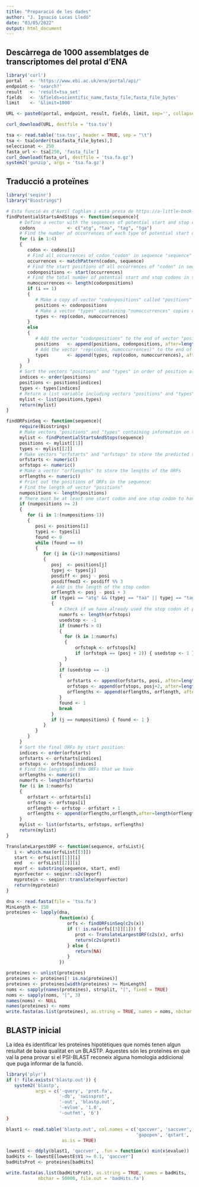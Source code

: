 ```yaml
---
title: "Preparació de les dades"
author: "J. Ignacio Lucas Lledó"
date: "03/05/2022"
output: html_document
---
```


## Descàrrega de 1000 assemblatges de transcriptomes del protal d'ENA

```r
library('curl')
portal   <- 'https://www.ebi.ac.uk/ena/portal/api/'
endpoint <- 'search?'
result   <- 'result=tsa_set'
fields   <- '&fields=scientific_name,fasta_file,fasta_file_bytes'
limit    <- '&limit=1000'

URL <- paste0(portal, endpoint, result, fields, limit, sep='', collapse='')

curl_download(URL, destfile = 'tsa.tsv')

tsa <- read.table('tsa.tsv', header = TRUE, sep = "\t")
tsa <- tsa[order(tsa$fasta_file_bytes),]
seleccionat <- 250
fasta_url <- tsa[250, 'fasta_file']
curl_download(fasta_url, destfile = 'tsa.fa.gz')
system2('gunzip', args = 'tsa.fa.gz')
```

## Traducció a proteïnes

```r
library('seqinr')
library("Biostrings")

# Esta funció és d'Avril Coghlan i està presa de https://a-little-book-of-r-for-bioinformatics.readthedocs.io/en/latest/src/chapter7.html
findPotentialStartsAndStops <- function(sequence){
     # Define a vector with the sequences of potential start and stop codons
     codons            <- c("atg", "taa", "tag", "tga")
     # Find the number of occurrences of each type of potential start or stop codon
     for (i in 1:4)
     {
        codon <- codons[i]
        # Find all occurrences of codon "codon" in sequence "sequence"
        occurrences <- matchPattern(codon, sequence)
        # Find the start positions of all occurrences of "codon" in sequence "sequence"
        codonpositions <- start(occurrences)
        # Find the total number of potential start and stop codons in sequence "sequence"
        numoccurrences <- length(codonpositions)
        if (i == 1)
        {
           # Make a copy of vector "codonpositions" called "positions"
           positions <- codonpositions
           # Make a vector "types" containing "numoccurrences" copies of "codon"
           types <- rep(codon, numoccurrences)
        }
        else
        {
           # Add the vector "codonpositions" to the end of vector "positions":
           positions   <- append(positions, codonpositions, after=length(positions))
           # Add the vector "rep(codon, numoccurrences)" to the end of vector "types":
           types       <- append(types, rep(codon, numoccurrences), after=length(types))
        }
     }
     # Sort the vectors "positions" and "types" in order of position along the input sequence:
     indices <- order(positions)
     positions <- positions[indices]
     types <- types[indices]
     # Return a list variable including vectors "positions" and "types":
     mylist <- list(positions,types)
     return(mylist)
}

findORFsinSeq <- function(sequence){
     require(Biostrings)
     # Make vectors "positions" and "types" containing information on the positions of ATGs in the sequence:
     mylist <- findPotentialStartsAndStops(sequence)
     positions <- mylist[[1]]
     types <- mylist[[2]]
     # Make vectors "orfstarts" and "orfstops" to store the predicted start and stop codons of ORFs
     orfstarts <- numeric()
     orfstops <- numeric()
     # Make a vector "orflengths" to store the lengths of the ORFs
     orflengths <- numeric()
     # Print out the positions of ORFs in the sequence:
     # Find the length of vector "positions"
     numpositions <- length(positions)
     # There must be at least one start codon and one stop codon to have an ORF.
     if (numpositions >= 2)
     {
        for (i in 1:(numpositions-1))
        {
           posi <- positions[i]
           typei <- types[i]
           found <- 0
           while (found == 0)
           {
              for (j in (i+1):numpositions)
              {
                 posj  <- positions[j]
                 typej <- types[j]
                 posdiff <- posj - posi
                 posdiffmod3 <- posdiff %% 3
                 # Add in the length of the stop codon
                 orflength <- posj - posi + 3
                 if (typei == "atg" && (typej == "taa" || typej == "tag" || typej == "tga") && posdiffmod3 == 0)
                 {
                    # Check if we have already used the stop codon at posj+2 in an ORF
                    numorfs <- length(orfstops)
                    usedstop <- -1
                    if (numorfs > 0)
                    {
                      for (k in 1:numorfs)
                      {
                          orfstopk <- orfstops[k]
                          if (orfstopk == (posj + 2)) { usedstop <- 1 }
                      }
                    }
                    if (usedstop == -1)
                    {
                       orfstarts <- append(orfstarts, posi, after=length(orfstarts))
                       orfstops <- append(orfstops, posj+2, after=length(orfstops)) # Including the stop codon.
                       orflengths <- append(orflengths, orflength, after=length(orflengths))
                    }
                    found <- 1
                    break
                 }
                 if (j == numpositions) { found <- 1 }
              }
           }
        }
     }
     # Sort the final ORFs by start position:
     indices <- order(orfstarts)
     orfstarts <- orfstarts[indices]
     orfstops <- orfstops[indices]
     # Find the lengths of the ORFs that we have
     orflengths <- numeric()
     numorfs <- length(orfstarts)
     for (i in 1:numorfs)
     {
        orfstart <- orfstarts[i]
        orfstop <- orfstops[i]
        orflength <- orfstop - orfstart + 1
        orflengths <- append(orflengths,orflength,after=length(orflengths))
     }
     mylist <- list(orfstarts, orfstops, orflengths)
     return(mylist)
}

TranslateLargestORF <- function(sequence, orfsList){
   i <- which.max(orfsList[[3]])
   start <- orfsList[[1]][i]
   end   <- orfsList[[2]][i]
   myorf <- substring(sequence, start, end)
   myorfvector <- seqinr::s2c(myorf)
   myprotein <- seqinr::translate(myorfvector)
   return(myprotein)
}

dna <- read.fasta(file = 'tsa.fa')
MinLength <- 150
proteines <- lapply(dna,
                    function(x) {
                       orfs <- findORFsinSeq(c2s(x))
                       if (! is.na(orfs[[3]][1])) {
                          prot <- TranslateLargestORF(c2s(x), orfs)
                          return(c2s(prot))
                       } else {
                          return(NA)
                       }
                    })

proteines <- unlist(proteines)
proteines <- proteines[! is.na(proteines)]
proteines <- proteines[width(proteines) >= MinLength]
noms <- sapply(names(proteines), strsplit, "|", fixed = TRUE)
noms <- sapply(noms, "[", 3)
names(noms) <- NULL
names(proteines) <- noms
write.fasta(as.list(proteines), as.string = TRUE, names = noms, nbchar = 50000, file.out = 'prot.fa')
```

## BLASTP inicial

La idea és identificar les proteïnes hipotètiques que només tenen algun resultat de baixa
qualitat en un BLASTP. Aquestes són les proteïnes en què val la pena provar si el PSI-BLAST 
reconeix alguna homologia addicional que puga informar de la funció.

```r
library('plyr')
if (! file.exists('blastp.out')) {
   system2('blastp',
           args = c('-query', 'prot.fa',
                    '-db', 'swissprot',
                    '-out', 'blastp.out',
                    '-evlue', '1.0',
                    '-outfmt', '6')
}

blast1 <- read.table('blastp.out', col.names = c('qaccver', 'saccver', 'pident', 'length', 'mismatch',
                                                 'gapopen', 'qstart', 'qend', 'sstart', 'send', 'evalue', 'bitscore'),
                     as.is = TRUE)

lowestE <- ddply(blast1, 'qaccver', .fun = function(x) min(x$evalue))
badHits <- lowestE[lowestE$V1 >= 0.1, 'qaccver']
badHitsProt <- proteines[badHits]

write.fasta(as.list(badHitsProt), as.string = TRUE, names = badHits,
            nbchar = 50000, file.out = 'badHits.fa')
```

